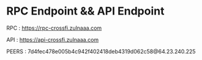  


# RPC Endpoint && API Endpoint

RPC :  https://rpc-crossfi.zulnaaa.com

API :  https://api-crossfi.zulnaaa.com

<Callout type="info" emoji="ℹ️">
  PEERS : 7d4fec478e005b4c942f402418deb4319d062c58@64.23.240.225
</Callout>